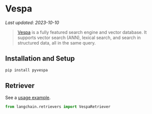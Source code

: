 # Vespa
*Last updated: 2023-10-10*

>[Vespa](https://vespa.ai/) is a fully featured search engine and vector database. 
> It supports vector search (ANN), lexical search, and search in structured data, all in the same query.
 
## Installation and Setup


```bash
pip install pyvespa
```



## Retriever

See a [usage example](/docs/integrations/retrievers/vespa).

```python
from langchain.retrievers import VespaRetriever
```
